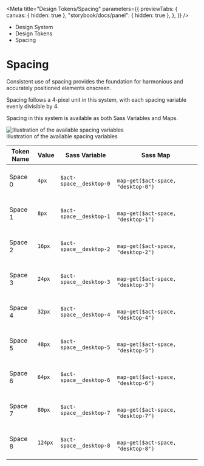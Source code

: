 
<Meta
	title="Design Tokens/Spacing"
	parameters={{
		previewTabs: {
			canvas: { hidden: true },
			"storybook/docs/panel": { hidden: true },
		},
	}}
/>

<div className="act-docs-container">
	<Masthead />
	<div className="act-flex act-flex-light-purple">
		<div className="act-flex__container act-flex__container-padding-trim">
			<div className="act-flex__grid">
				<div className="act-flex__row">
					<div className="act-col__cw-12">
						<div className="act-box">
							<div className="act-breadcrumbs">
								<ul className="act-breadcrumbs__container">
									<li className="act-breadcrumbs__crumb act-h6">
										<LinkTo
											className="act-breadcrumbs__crumb__link"
											kind="system-introduction--page"
										>
											Design System <i className="fa-solid fa-angle-right"></i>
										</LinkTo>
									</li>
									<li className="act-breadcrumbs__crumb act-h6">
										<LinkTo
											className="act-breadcrumbs__crumb__link"
											kind="design-tokens-overview--page"
										>
											Design Tokens <i className="fa-solid fa-angle-right"></i>
										</LinkTo>
									</li>
									<li className="act-breadcrumbs__crumb act-h6">
										<LinkTo
											className="act-breadcrumbs__crumb__link"
											kind="design-tokens-spacing--page"
										>
											Spacing <i className="fa-solid fa-angle-right"></i>
										</LinkTo>
									</li>
								</ul>
							</div>
							<h1>Spacing</h1>
						</div>
					</div>
				</div>
			</div>
		</div>
	</div>
	<div className="act-flex">
		<div className="act-flex__container">
			<div className="act-flex__grid">
				<div className="act-flex__row">
					<div className="act-col__cw-12">
						<div className="act-box">
							<p>
								Consistent use of spacing provides the foundation for harmonious
								and accurately positioned elements onscreen.
							</p>
							<p>
								Spacing follows a 4-pixel unit in this system, with each spacing
								variable evenly divisible by 4.
							</p>
							<p>
								Spacing in this system is available as both Sass Variables and
								Maps.
							</p>
							<div className="act-img">
								<img
									src="/images/2-design-tokens-spacing-1.png"
									alt="Illustration of the available spacing variables"
								/>
								<div className="act-img__description act-p-small">
									<i class="fa-solid fa-circle-info"></i> Illustration of the available
									spacing variables
								</div>
							</div>
							<div className="act-table-container">
								<table className="act-table">
									<thead>
										<tr>
											<th>Token Name</th>
											<th>Value</th>
											<th>Sass Variable</th>
											<th>Sass Map</th>
										</tr>
									</thead>
									<tbody>
										<tr>
											<td>Space 0</td>
											<td>
												<code>4px</code>
											</td>
											<td>
												<code className="sass-var">$act-space__desktop-0</code>
											</td>
											<td>
												<code className="sass-var">
													map-get($act-space, "desktop-0")
												</code>
											</td>
										</tr>
										<tr>
											<td>Space 1</td>
											<td>
												<code>8px</code>
											</td>
											<td>
												<code className="sass-var">$act-space__desktop-1</code>
											</td>
											<td>
												<code className="sass-var">
													map-get($act-space, "desktop-1")
												</code>
											</td>
										</tr>
										<tr>
											<td>Space 2</td>
											<td>
												<code>16px</code>
											</td>
											<td>
												<code className="sass-var">$act-space__desktop-2</code>
											</td>
											<td>
												<code className="sass-var">
													map-get($act-space, "desktop-2")
												</code>
											</td>
										</tr>
										<tr>
											<td>Space 3</td>
											<td>
												<code>24px</code>
											</td>
											<td>
												<code className="sass-var">$act-space__desktop-3</code>
											</td>
											<td>
												<code className="sass-var">
													map-get($act-space, "desktop-3")
												</code>
											</td>
										</tr>
										<tr>
											<td>Space 4</td>
											<td>
												<code>32px</code>
											</td>
											<td>
												<code className="sass-var">$act-space__desktop-4</code>
											</td>
											<td>
												<code className="sass-var">
													map-get($act-space, "desktop-4")
												</code>
											</td>
										</tr>
										<tr>
											<td>Space 5</td>
											<td>
												<code>48px</code>
											</td>
											<td>
												<code className="sass-var">$act-space__desktop-5</code>
											</td>
											<td>
												<code className="sass-var">
													map-get($act-space, "desktop-5")
												</code>
											</td>
										</tr>
										<tr>
											<td>Space 6</td>
											<td>
												<code>64px</code>
											</td>
											<td>
												<code className="sass-var">$act-space__desktop-6</code>
											</td>
											<td>
												<code className="sass-var">
													map-get($act-space, "desktop-6")
												</code>
											</td>
										</tr>
										<tr>
											<td>Space 7</td>
											<td>
												<code>80px</code>
											</td>
											<td>
												<code className="sass-var">$act-space__desktop-7</code>
											</td>
											<td>
												<code className="sass-var">
													map-get($act-space, "desktop-7")
												</code>
											</td>
										</tr>
										<tr>
											<td>Space 8</td>
											<td>
												<code>124px</code>
											</td>
											<td>
												<code className="sass-var">$act-space__desktop-8</code>
											</td>
											<td>
												<code className="sass-var">
													map-get($act-space, "desktop-8")
												</code>
											</td>
										</tr>
									</tbody>
								</table>
							</div>
						</div>
					</div>
				</div>
			</div>
		</div>
	</div>
	<AoC />
	<Footer />
</div>
